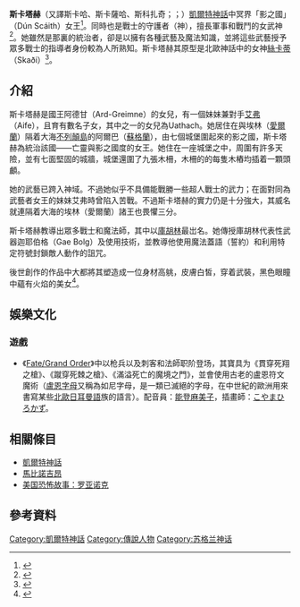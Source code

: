 '''斯卡塔赫'''（又譯斯卡哈、斯卡薩哈、斯科扎奇；{{lang-en|Scáthach}}；{{lang-gd|Sgàthach}}）[[凱爾特神話|凱爾特神話]]中冥界「影之國」（Dún Scáith）女王<ref>{{cite book|author1=井村君江|coauthors=王立言（譯者）|title=妖精的歷史──神秘精靈的千年傳說|date=2007年11月13日|publisher=如果出版社}}</ref>。同時也是戰士的守護者（神），擅長軍事和戰鬥的女武神<ref>{{cite book|author1=池上正太|coauthors=王書銘（譯者）|title=凱爾特神話事典|date=2015年7月7日|publisher=奇幻基地|isbn=9789869183109}}</ref>。她雖然是那裏的統治者，卻是以擁有各種武藝及魔法知識，並將這些武藝授予眾多戰士的指導者身份較為人所熟知。斯卡塔赫其原型是北歐神話中的女神[[絲卡蒂|絲卡蒂]]（Skaði）<ref>{{cite book|author1=井村君江|coauthors=陳雅文（譯者）|title=塞爾特神話故事|date=2002年1月30日|publisher=星光出版社}}</ref>。

== 介紹 ==
斯卡塔赫是國王阿德甘（Ard-Greimne）的女兒，有一個妹妹兼對手[[艾弗|艾弗]]（Aife），且育有數名子女，其中之一的女兒為Uathach。她居住在與埃林（[[愛爾蘭|愛爾蘭]]）隔着大海[[不列顛島|不列顛島]]的阿爾巴（[[蘇格蘭|蘇格蘭]]），由七個城堡圍起來的影之國，斯卡塔赫為統治該國——亡靈與影之國度的女王。她住在一座城堡之中，周圍有許多天險，並有七面堅固的城牆，城堡還圍了九張木柵，木柵的的每隻木樁均插着一顆頭顱。

她的武藝已跨入神域。不過她似乎不具備能戰勝一些超人戰士的武力；在面對同為武藝者女王的妹妹艾弗時曾陷入苦戰。不過斯卡塔赫的實力仍是十分強大，其威名就連隔着大海的埃林（愛爾蘭）諸王也畏懼三分。

斯卡塔赫教導出眾多戰士和魔法師，其中以[[庫胡林|庫胡林]]最岀名。她傳授庫胡林代表性武器迦耶伯格（Gae Bolg）及使用技術，並教導他使用魔法蓋語（誓約）和利用特定符號封鎖敵人動作的詛咒。

後世創作的作品中大都將其塑造成一位身材高䠷，皮膚白皙，穿着武裝，黑色眼瞳中蘊有火焰的美女<ref>{{cite book|author1=托馬斯·威廉·黑曾·羅爾斯頓（愛爾蘭）|title=凱爾特神話傳說|date=2013年3月1日|publisher=陝西師範大學出版社|isbn=9787561365458 }}</ref>。

==娛樂文化==
===遊戲===
*《[[Fate/Grand_Order|Fate/Grand Order]]》中以枪兵以及刺客和法師职阶登场，其寶具为《貫穿死翔之槍》、《蹴穿死棘之槍》、《滿溢死亡的魔境之門》，並會使用古老的盧恩符文魔術（[[盧恩字母|盧恩字母]]又稱為如尼字母，是一類已滅絕的字母，在中世紀的歐洲用來書寫某些[[北歐|北歐]][[日耳曼語|日耳曼語]]族的語言）。配音員：[[能登麻美子|能登麻美子]]，插畫師：[[こやまひろかず|こやまひろかず]]。

==相關條目==
*[[凱爾特神話|凱爾特神話]]
*[[馬比諾吉昂|馬比諾吉昂]]
*[[美国恐怖故事：罗亚诺克|美国恐怖故事：罗亚诺克]]

== 參考資料 ==
{{reflist}}

[[Category:凱爾特神話|Category:凱爾特神話]]
[[Category:傳說人物|Category:傳說人物]]
[[Category:苏格兰神话|Category:苏格兰神话]]